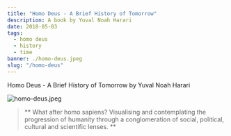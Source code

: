 ---
title: "Homo Deus - A Brief History of Tomorrow"
description: A book by Yuval Noah Harari
date: 2018-05-03
tags:
  - homo deus
  - history
  - time
banner: ./homo-deus.jpeg
slug: "/homo-deus"
---

Homo Deus - A Brief History of Tomorrow by Yuval Noah Harari

![homo-deus.jpeg](homo-deus.jpeg)

> ** What after homo sapiens? Visualising and contemplating the progression of humanity through a conglomeration of social, political, cultural and scientific lenses. **